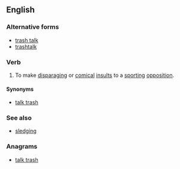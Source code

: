 ==English==

===Alternative forms===
* [[trash talk]]
* [[trashtalk]]

===Verb===
{{en-verb|head=[[trash]] [[talk]]}}

# {{context|US|lang=en}} To make [[disparaging]] or [[comical]] [[insult]]s to a [[sporting]] [[opposition]].

====Synonyms====
* [[talk trash]]

===See also===
* [[sledging]]

===Anagrams===
* [[talk trash#English|talk trash]]
